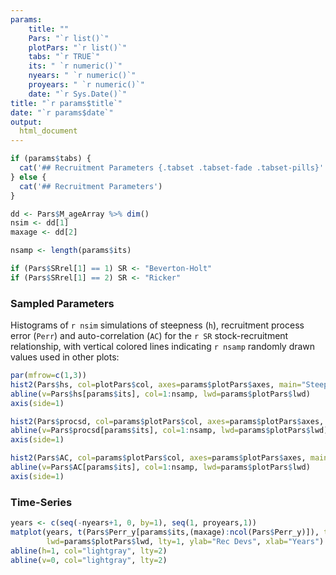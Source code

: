 ```yaml
---
params: 
    title: ""
    Pars: "`r list()`"
    plotPars: "`r list()`"
    tabs: "`r TRUE`"
    its: " `r numeric()`"
    nyears: " `r numeric()`"
    proyears: " `r numeric()`"
    date: "`r Sys.Date()`"
title: "`r params$title`"
date: "`r params$date`"
output:
  html_document
---
```



```r
if (params$tabs) {
  cat('## Recruitment Parameters {.tabset .tabset-fade .tabset-pills}' )
} else {
  cat('## Recruitment Parameters')
}

dd <- Pars$M_ageArray %>% dim()
nsim <- dd[1]
maxage <- dd[2]

nsamp <- length(params$its)

if (Pars$SRrel[1] == 1) SR <- "Beverton-Holt"
if (Pars$SRrel[1] == 2) SR <- "Ricker"

```

### Sampled Parameters 
Histograms of `r nsim` simulations of steepness (`h`), recruitment process error (`Perr`) and auto-correlation (`AC`) for the `r SR` stock-recruitment relationship, with vertical colored lines indicating `r nsamp` randomly drawn values used in other plots:

```r
par(mfrow=c(1,3))
hist2(Pars$hs, col=plotPars$col, axes=params$plotPars$axes, main="Steepness (h)", breaks=params$plotPars$breaks)
abline(v=Pars$hs[params$its], col=1:nsamp, lwd=params$plotPars$lwd)
axis(side=1)  

hist2(Pars$procsd, col=params$plotPars$col, axes=params$plotPars$axes, main="Recruitment process error (Perr)", breaks=params$plotPars$breaks)
abline(v=Pars$procsd[params$its], col=1:nsamp, lwd=params$plotPars$lwd)
axis(side=1) 

hist2(Pars$AC, col=params$plotPars$col, axes=params$plotPars$axes, main="Auto-correlation (AC)", breaks=params$plotPars$breaks)
abline(v=Pars$AC[params$its], col=1:nsamp, lwd=params$plotPars$lwd)
axis(side=1)

```

### Time-Series

```r
years <- c(seq(-nyears+1, 0, by=1), seq(1, proyears,1))
matplot(years, t(Pars$Perr_y[params$its,(maxage):ncol(Pars$Perr_y)]), type="l", bty="l", main="Rec Devs by Year", 
        lwd=params$plotPars$lwd, lty=1, ylab="Rec Devs", xlab="Years")
abline(h=1, col="lightgray", lty=2)
abline(v=0, col="lightgray", lty=2)
```


